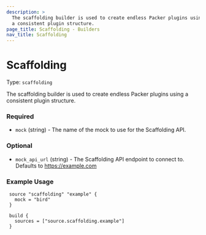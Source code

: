 ```yaml
---
description: >
  The scaffolding builder is used to create endless Packer plugins using
  a consistent plugin structure.
page_title: Scaffolding - Builders
nav_title: Scaffolding
---
```


# Scaffolding

Type: `scaffolding`

<!--
  Include a short description about the builder. This is a good place
  to call out what the builder does, and any requirements for the given
  builder environment. See https://www.packer.io/docs/builders/null
-->

The scaffolding builder is used to create endless Packer plugins using
a consistent plugin structure.

<!-- Builder Configuration Fields -->

### Required

- `mock` (string) - The name of the mock to use for the Scaffolding API.

<!--
  Optional Configuration Fields

  Configuration options that are not required or have reasonable defaults
  should be listed under the optionals section. Defaults values should be
  noted in the description of the field
-->

### Optional

- `mock_api_url` (string) - The Scaffolding API endpoint to connect to.
  Defaults to https://example.com

<!--
  A basic example on the usage of the builder. Multiple examples
  can be provided to highlight various build configurations.

-->

### Example Usage

```hcl
 source "scaffolding" "example" {
   mock = "bird"
 }

 build {
   sources = ["source.scaffolding.example"]
 }
```
